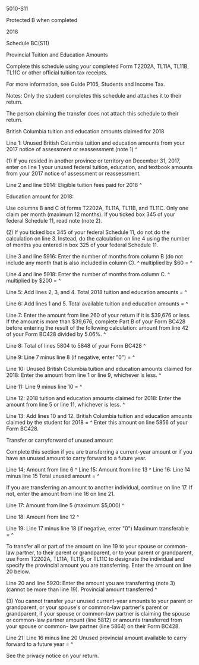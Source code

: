 ﻿5010-S11 
 
Protected B when completed 
 
2018 
 
Schedule BC(S11) 
 
Provincial Tuition and Education Amounts 
 
Complete this schedule using your completed Form T2202A, TL11A, TL11B, TL11C 
or other official tuition tax receipts. 
 
For more information, see Guide P105, Students and Income Tax. 
 
Notes: 
Only the student completes this schedule and attaches it to their return. 
 
The person claiming the transfer does not attach this schedule to their 
return. 
 
British Columbia tuition and education amounts claimed for 2018 
 
Line 1: Unused British Columbia tuition and education amounts from your 2017 
notice of assessment or reassessment (note 1) ^
 
(1) If you resided in another province or territory on December 31, 2017, 
enter on line 1 your unused federal tuition, education, and textbook amounts 
from your 2017 notice of assessment or reassessment. 
 
Line 2 and line 5914: Eligible tuition fees paid for 2018 ^
 
Education amount for 2018: 
 
Use columns B and C of forms T2202A, TL11A, TL11B, and TL11C. Only one claim 
per month (maximum 12 months). If you ticked box 345 of your federal Schedule 
11, read note (note 2). 
 
(2) If you ticked box 345 of your federal Schedule 11, do not do the 
calculation on line 3. Instead, do the calculation on line 4 using the number 
of months you entered in box 325 of your federal Schedule 11. 
 
Line 3 and line 5916: Enter the number of months from column B (do not 
include any month that is also included in column C). ^
multiplied by $60 = ^
 
Line 4 and line 5918: Enter the number of months from column C. ^
multiplied by $200 = ^
 
Line 5: Add lines 2, 3, and 4. Total 2018 tuition and education amounts = ^
 
Line 6: Add lines 1 and 5. Total available tuition and education amounts = ^
 
Line 7: Enter the amount from line 260 of your return if it is $39,676 or 
less. If the amount is more than $39,676, complete Part B of your Form BC428 
before entering the result of the following calculation: amount from line 42 
of your Form BC428 divided by 5.06%. ^
 
Line 8: Total of lines 5804 to 5848 of your Form BC428 ^
 
Line 9: Line 7 minus line 8 (if negative, enter "0") = ^
 
Line 10: Unused British Columbia tuition and education amounts claimed for 
2018: Enter the amount from line 1 or line 9, whichever is less. ^
 
Line 11: Line 9 minus line 10 = ^
 
Line 12: 2018 tuition and education amounts claimed for 2018: 
Enter the amount from line 5 or line 11, whichever is less. ^
 
Line 13: Add lines 10 and 12. British Columbia tuition and education amounts 
claimed by the student for 2018 = ^
Enter this amount on line 5856 of your Form BC428. 
 
Transfer or carryforward of unused amount 
 
Complete this section if you are transferring a current-year amount or if you 
have an unused amount to carry forward to a future year. 
 
Line 14; Amount from line 6 ^
Line 15: Amount from line 13 ^
Line 16: Line 14 minus line 15 Total unused amount = ^
 
If you are transferring an amount to another individual, continue on line 17. 
If not, enter the amount from line 16 on line 21. 
 
Line 17: Amount from line 5 (maximum $5,000) ^
 
Line 18: Amount from line 12 ^
 
Line 19: Line 17 minus line 18 (if negative, enter "0") Maximum transferable 
= ^
 
To transfer all or part of the amount on line 19 to your spouse or common-law 
partner, to their parent or grandparent, or to your parent or grandparent, 
use Form T2202A, TL11A, TL11B, or TL11C to designate the individual and 
specify the provincial amount you are transferring. Enter the amount on line 
20 below. 
 
Line 20 and line 5920: Enter the amount you are transferring (note 3) (cannot 
be more than line 19). Provincial amount transferred ^
 
(3) You cannot transfer your unused current-year amounts to your parent or 
grandparent, or your spouse's or common-law partner's parent or grandparent, 
if your spouse or common-law partner is claiming the spouse or common-law 
partner amount (line 5812) or amounts transferred from your spouse or common-
law partner (line 5864) on their Form BC428. 
 
Line 21: Line 16 minus line 20 Unused provincial amount available to carry 
forward to a future year = ^
 
See the privacy notice on your return.

